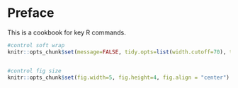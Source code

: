 # Preface {.unnumbered}

This is a cookbook for key R commands. 

```r
#control soft wrap
knitr::opts_chunk$set(message=FALSE, tidy.opts=list(width.cutoff=70), tidy=TRUE)


#control fig size
knitr::opts_chunk$set(fig.width=5, fig.height=4, fig.align = "center") 
```

